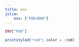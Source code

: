 ```yaml
---
title: env
julia:
    env: ["FOO=BAR"]
---
```


```julia
ENV["FOO"]
```

```julia
printstyled("red"; color = :red)
```
